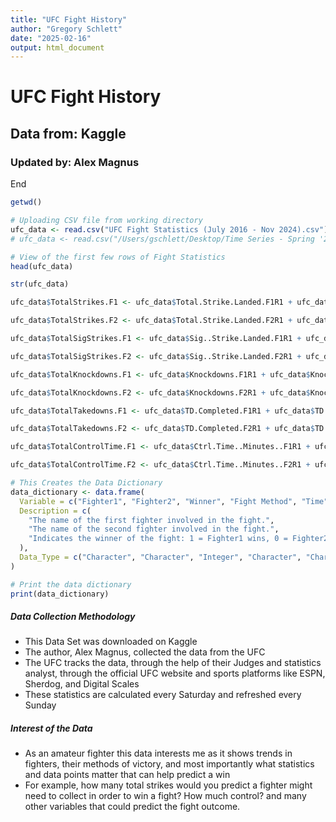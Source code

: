```yaml
---
title: "UFC Fight History"
author: "Gregory Schlett"
date: "2025-02-16"
output: html_document
--- 
```


# UFC Fight History
## Data from: Kaggle
### Updated by: Alex Magnus
####### End

```r
getwd()
```

```r
# Uploading CSV file from working directory
ufc_data <- read.csv("UFC Fight Statistics (July 2016 - Nov 2024).csv")
# ufc_data <- read.csv("/Users/gschlett/Desktop/Time Series - Spring '25/UFC Fight Statistics (July 2016 - Nov 2024).csv")

# View of the first few rows of Fight Statistics
head(ufc_data)
```

```r
str(ufc_data)
```
```r
ufc_data$TotalStrikes.F1 <- ufc_data$Total.Strike.Landed.F1R1 + ufc_data$Total.Strike.Landed.F1R2 + ufc_data$Total.Strike.Landed.F1R3 + ufc_data$Total.Strike.Landed.F1R4 + ufc_data$Total.Strike.Landed.F1R5

ufc_data$TotalStrikes.F2 <- ufc_data$Total.Strike.Landed.F2R1 + ufc_data$Total.Strike.Landed.F2R2 + ufc_data$Total.Strike.Landed.F2R3 + ufc_data$Total.Strike.Landed.F2R4 + ufc_data$Total.Strike.Landed.F2R5

ufc_data$TotalSigStrikes.F1 <- ufc_data$Sig..Strike.Landed.F1R1 + ufc_data$Sig..Strike.Landed.F1R2 + ufc_data$Sig..Strike.Landed.F1R3 + ufc_data$Sig..Strike.Landed.F1R4 + ufc_data$Sig..Strike.Landed.F1R5

ufc_data$TotalSigStrikes.F2 <- ufc_data$Sig..Strike.Landed.F2R1 + ufc_data$Sig..Strike.Landed.F2R2 + ufc_data$Sig..Strike.Landed.F2R3 + ufc_data$Sig..Strike.Landed.F2R4 + ufc_data$Sig..Strike.Landed.F2R5

ufc_data$TotalKnockdowns.F1 <- ufc_data$Knockdowns.F1R1 + ufc_data$Knockdowns.F1R2 + ufc_data$Knockdowns.F1R3 + ufc_data$Knockdowns.F1R4 + ufc_data$Knockdowns.F1R5

ufc_data$TotalKnockdowns.F2 <- ufc_data$Knockdowns.F2R1 + ufc_data$Knockdowns.F2R2 + ufc_data$Knockdowns.F2R3 + ufc_data$Knockdowns.F2R4 + ufc_data$Knockdowns.F2R5

ufc_data$TotalTakedowns.F1 <- ufc_data$TD.Completed.F1R1 + ufc_data$TD.Completed.F1R2 + ufc_data$TD.Completed.F1R3 + ufc_data$TD.Completed.F1R4 + ufc_data$TD.Completed.F1R5

ufc_data$TotalTakedowns.F2 <- ufc_data$TD.Completed.F2R1 + ufc_data$TD.Completed.F2R2 + ufc_data$TD.Completed.F2R3 + ufc_data$TD.Completed.F2R4 + ufc_data$TD.Completed.F2R5

ufc_data$TotalControlTime.F1 <- ufc_data$Ctrl.Time..Minutes..F1R1 + ufc_data$Ctrl.Time..Minutes..F1R2 + ufc_data$Ctrl.Time..Minutes..F1R3 + ufc_data$Ctrl.Time..Minutes..F1R4 + ufc_data$Ctrl.Time..Minutes..F1R5

ufc_data$TotalControlTime.F2 <- ufc_data$Ctrl.Time..Minutes..F2R1 + ufc_data$Ctrl.Time..Minutes..F2R2 + ufc_data$Ctrl.Time..Minutes..F2R3 + ufc_data$Ctrl.Time..Minutes..F2R4 + ufc_data$Ctrl.Time..Minutes..F2R5
```


```r
# This Creates the Data Dictionary
data_dictionary <- data.frame(
  Variable = c("Fighter1", "Fighter2", "Winner", "Fight Method", "Time", "Time.Format", "Referee", "Finish.Details.or.Judges.Scorecard", "Bout", "Date", "TotalStrikes.F1", "TotalStrikes.F2", "TotalSigStrikes.F1", "TotalSigStrikes.F2", "TotalKnockdowns.F1", "TotalKnockdowns.F2", "TotalTakedowns.F1", "TotalTakedowns.F2", "TotalControlTime.F1", "TotalControlTime.F2"),
  Description = c(
    "The name of the first fighter involved in the fight.",
    "The name of the second fighter involved in the fight.",
    "Indicates the winner of the fight: 1 = Fighter1 wins, 0 = Fighter2 wins.","How the decided winner won the fight.", "The time it took for the fight to finish", "The number of rounds and minutes per round", "The name of the referee in the cage at the time of the fight", "The names of the judges and the points awarded to the fighters", "The weightclass the fight takes place in", "When the fight took place", "The total number of strikes landed by Fighter 1", "The total number of strikes landed by Fighter 2", "The total number of significant strikes (strikes with damaging impact) landed by Fighter 1", "The total number of significant strikes (strikes with damaging impact) landed by Fighter 2", "The total number of times fighter 1 knocked fighter 2 to the ground with a strike", "The total number of times fighter 2 knocked fighter 1 to the ground with a strike", "The total number of times fighter 1 took fighter 2 to the ground with a grappling exchange", "The total number of times fighter 2 took fighter 1 to the ground with a grappling exchange", "The amount of time fighter 1 controlled fighter 2 on the ground or in a clinch", "The amount of time fighter 2 controlled fighter 1 on the ground or in a clinch"
  ),
  Data_Type = c("Character", "Character", "Integer", "Character", "Character", "Character", "Character", "Character", "Character", "Character", "Character", "Integer", "Integer", "Integer", "Integer", "Integer", "Integer", "Integer", "Integer", "Integer")
)

# Print the data dictionary
print(data_dictionary)

```

##### Data Collection Methodology
* This Data Set was downloaded on Kaggle
* The author, Alex Magnus, collected the data from the UFC
* The UFC tracks the data, through the help of their Judges and statistics analyst, through the official UFC website and sports platforms like ESPN, Sherdog, and Digital Scales
* These statistics are calculated every Saturday and refreshed every Sunday

##### Interest of the Data
* As an amateur fighter this data interests me as it shows trends in fighters, their methods of victory, and most importantly what statistics and data points matter that can help predict a win
* For example, how many total strikes would you predict a fighter might need to collect in order to win a fight? How much control? and many other variables that could predict the fight outcome. 

